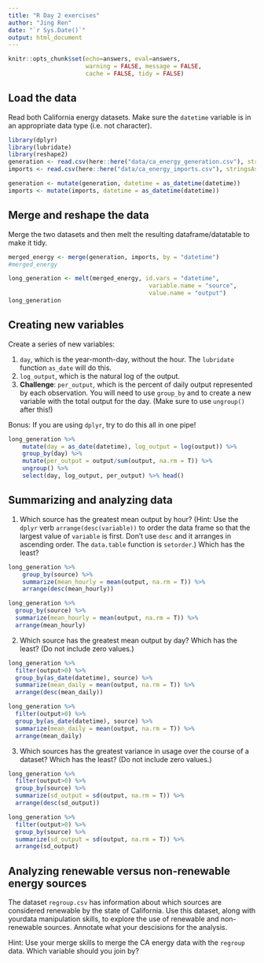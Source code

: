 ```yaml
---
title: "R Day 2 exercises"
author: "Jing Ren"
date: "`r Sys.Date()`"
output: html_document
---
```


```r
knitr::opts_chunk$set(echo=answers, eval=answers,
                      warning = FALSE, message = FALSE,
                      cache = FALSE, tidy = FALSE)
```


## Load the data

Read both California energy datasets. Make sure the `datetime` variable is in an appropriate data type (i.e. not character). 

```r
library(dplyr)
library(lubridate)
library(reshape2)
generation <- read.csv(here::here("data/ca_energy_generation.csv"), stringsAsFactors = F )
imports <- read.csv(here::here("data/ca_energy_imports.csv"), stringsAsFactors = F)
```

```r
generation <- mutate(generation, datetime = as_datetime(datetime))
imports <- mutate(imports, datetime = as_datetime(datetime))
```


## Merge and reshape the data

Merge the two datasets and then melt the resulting dataframe/datatable to make it tidy.

```r
merged_energy <- merge(generation, imports, by = "datetime")
#merged_energy
```

```r
long_generation <- melt(merged_energy, id.vars = "datetime",
                                        variable.name = "source",
                                        value.name = "output")
long_generation
```


## Creating new variables

Create a series of new variables: 

1. `day`, which is the year-month-day, without the hour. The `lubridate` function `as_date` will do this.
2. `log_output`, which is the natural log of the output.
3. **Challenge**: `per_output`, which is the percent of daily output represented by each observation. You will need to use `group_by` and to create a new variable with the total output for the day. (Make sure to use `ungroup()` after this!)

Bonus: If you are using `dplyr`, try to do this all in one pipe!

```r
long_generation %>% 
    mutate(day = as_date(datetime), log_output = log(output)) %>%
    group_by(day) %>% 
    mutate(per_output = output/sum(output, na.rm = T)) %>% 
    ungroup() %>% 
    select(day, log_output, per_output) %>% head()
```


## Summarizing and analyzing data

1. Which source has the greatest mean output by hour? (Hint: Use the `dplyr` verb `arrange(desc(variable))` to order the data frame so that the largest value of `variable` is first. Don't use `desc` and it arranges in ascending order. The `data.table` function is `setorder`.) Which has the least?
```r
long_generation %>% 
    group_by(source) %>% 
    summarize(mean_hourly = mean(output, na.rm = T)) %>% 
    arrange(desc(mean_hourly))
```

```r
long_generation %>%
  group_by(source) %>%
  summarize(mean_hourly = mean(output, na.rm = T)) %>%
  arrange(mean_hourly)
```

2. Which source has the greatest mean output by day? Which has the least? (Do not include zero values.)
```r
long_generation %>%
  filter(output>0) %>% 
  group_by(as_date(datetime), source) %>%
  summarize(mean_daily = mean(output, na.rm = T)) %>%
  arrange(desc(mean_daily))

long_generation %>%
  filter(output>0) %>% 
  group_by(as_date(datetime), source) %>%
  summarize(mean_daily = mean(output, na.rm = T)) %>%
  arrange(mean_daily)
```


3. Which sources has the greatest variance in usage over the course of a dataset? Which has the least? (Do not include zero values.)

```r
long_generation %>%
  filter(output>0) %>%
  group_by(source) %>%
  summarize(sd_output = sd(output, na.rm = T)) %>%
  arrange(desc(sd_output))

long_generation %>%
  filter(output>0) %>% 
  group_by(source) %>%
  summarize(sd_output = sd(output, na.rm = T)) %>%
  arrange(sd_output)
```


## Analyzing renewable versus non-renewable energy sources

The dataset `regroup.csv` has information about which sources are considered renewable by the state of California. Use this dataset, along with yourdata manipulation skills, to explore the use of renewable and non-renewable sources. Annotate what your descisions for the analysis.

Hint: Use your merge skills to merge the CA energy data with the `regroup` data. Which variable should you join by?

```r

```

